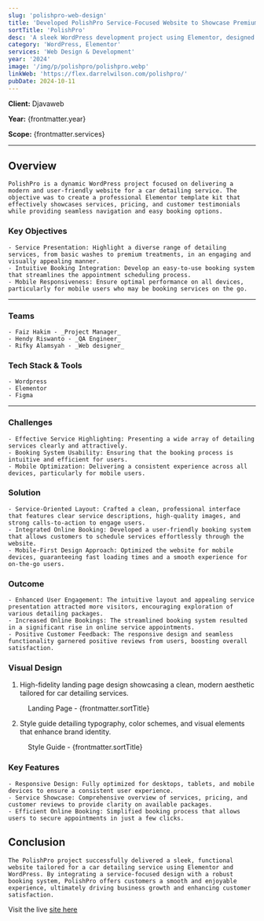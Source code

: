 ```yaml
---
slug: 'polishpro-web-design'
title: 'Developed PolishPro Service-Focused Website to Showcase Premium Car Detailing'
sortTitle: 'PolishPro'
desc: 'A sleek WordPress development project using Elementor, designed as a professional template kit for car detailing services with easy booking integration.'
category: 'WordPress, Elementor'
services: 'Web Design & Development'
year: '2024'
image: '/img/p/polishpro/polishpro.webp'
linkWeb: 'https://flex.darrelwilson.com/polishpro/'
pubDate: 2024-10-11
---
```



**Client:** Djavaweb

**Year:** {frontmatter.year}

**Scope:** {frontmatter.services}

---

## Overview

    PolishPro is a dynamic WordPress project focused on delivering a modern and user-friendly website for a car detailing service. The objective was to create a professional Elementor template kit that effectively showcases services, pricing, and customer testimonials while providing seamless navigation and easy booking options.

### Key Objectives

    - Service Presentation: Highlight a diverse range of detailing services, from basic washes to premium treatments, in an engaging and visually appealing manner.
    - Intuitive Booking Integration: Develop an easy-to-use booking system that streamlines the appointment scheduling process.
    - Mobile Responsiveness: Ensure optimal performance on all devices, particularly for mobile users who may be booking services on the go.

---

### Teams

    - Faiz Hakim - _Project Manager_
    - Hendy Riswanto - _QA Engineer_
    - Rifky Alamsyah - _Web designer_

### Tech Stack & Tools

    - Wordpress
    - Elementor
    - Figma

---

### Challenges

    - Effective Service Highlighting: Presenting a wide array of detailing services clearly and attractively.
    - Booking System Usability: Ensuring that the booking process is intuitive and efficient for users.
    - Mobile Optimization: Delivering a consistent experience across all devices, particularly for mobile users.

### Solution

    - Service-Oriented Layout: Crafted a clean, professional interface that features clear service descriptions, high-quality images, and strong calls-to-action to engage users.
    - Integrated Online Booking: Developed a user-friendly booking system that allows customers to schedule services effortlessly through the website.
    - Mobile-First Design Approach: Optimized the website for mobile devices, guaranteeing fast loading times and a smooth experience for on-the-go users.

### Outcome

    - Enhanced User Engagement: The intuitive layout and appealing service presentation attracted more visitors, encouraging exploration of various detailing packages.
    - Increased Online Bookings: The streamlined booking system resulted in a significant rise in online service appointments.
    - Positive Customer Feedback: The responsive design and seamless functionality garnered positive reviews from users, boosting overall satisfaction.

### Visual Design

1. High-fidelity landing page design showcasing a clean, modern aesthetic tailored for car detailing services.

<figure>
  <Picture
    src={landingPage}
    alt='high fidelity design'
    formats={['avif', 'webp']}
  />
  <figcaption class='text-center'>
    Landing Page - {frontmatter.sortTitle}
  </figcaption>
</figure>

2. Style guide detailing typography, color schemes, and visual elements that enhance brand identity.

<figure>
  <Picture
    src={styleGuide}
    alt='high fidelity design'
    formats={['avif', 'webp']}
  />
  <figcaption class='text-center'>
    Style Guide - {frontmatter.sortTitle}
  </figcaption>
</figure>

### Key Features

    - Responsive Design: Fully optimized for desktops, tablets, and mobile devices to ensure a consistent user experience.
    - Service Showcase: Comprehensive overview of services, pricing, and customer reviews to provide clarity on available packages.
    - Efficient Online Booking: Simplified booking process that allows users to secure appointments in just a few clicks.

## Conclusion

    The PolishPro project successfully delivered a sleek, functional website tailored for a car detailing service using Elementor and WordPress. By integrating a service-focused design with a robust booking system, PolishPro offers customers a smooth and enjoyable experience, ultimately driving business growth and enhancing customer satisfaction.

Visit the live <a href={frontmatter.linkWeb} target='_blank'>site here</a>

<a href={frontmatter.linkWeb} target='_blank'>
  <Picture src={mockup} alt='mockup design' formats={['avif', 'webp']} />
</a>
